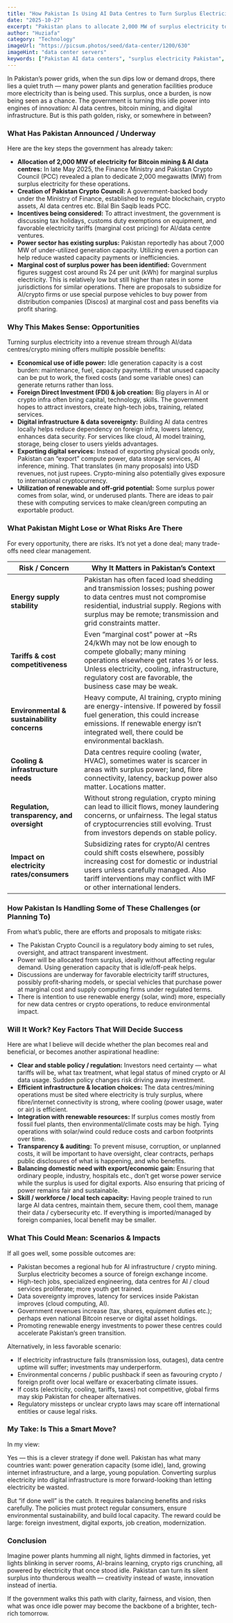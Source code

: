 ```yaml
---
title: "How Pakistan Is Using AI Data Centres to Turn Surplus Electricity Into Opportunity"
date: "2025-10-27"
excerpt: "Pakistan plans to allocate 2,000 MW of surplus electricity to power AI data centres and Bitcoin mining. Explore the opportunities, risks, and potential economic impact of this ambitious initiative."
author: "Huziafa"
category: "Technology"
imageUrl: "https://picsum.photos/seed/data-center/1200/630"
imageHint: "data center servers"
keywords: ["Pakistan AI data centers", "surplus electricity Pakistan", "Bitcoin mining Pakistan", "Pakistan Crypto Council", "digital infrastructure Pakistan", "tech economy Pakistan", "foreign direct investment"]
---
```


In Pakistan’s power grids, when the sun dips low or demand drops, there lies a quiet truth — many power plants and generation facilities produce more electricity than is being used. This surplus, once a burden, is now being seen as a chance. The government is turning this idle power into engines of innovation: AI data centres, bitcoin mining, and digital infrastructure. But is this path golden, risky, or somewhere in between?

### What Has Pakistan Announced / Underway

Here are the key steps the government has already taken:

- **Allocation of 2,000 MW of electricity for Bitcoin mining & AI data centres:** In late May 2025, the Finance Ministry and Pakistan Crypto Council (PCC) revealed a plan to dedicate 2,000 megawatts (MW) from surplus electricity for these operations.
- **Creation of Pakistan Crypto Council:** A government-backed body under the Ministry of Finance, established to regulate blockchain, crypto assets, AI data centres etc. Bilal Bin Saqib leads PCC.
- **Incentives being considered:** To attract investment, the government is discussing tax holidays, customs duty exemptions on equipment, and favorable electricity tariffs (marginal cost pricing) for AI/data centre ventures.
- **Power sector has existing surplus:** Pakistan reportedly has about 7,000 MW of under-utilized generation capacity. Utilizing even a portion can help reduce wasted capacity payments or inefficiencies.
- **Marginal cost of surplus power has been identified:** Government figures suggest cost around Rs 24 per unit (kWh) for marginal surplus electricity. This is relatively low but still higher than rates in some jurisdictions for similar operations. There are proposals to subsidize for AI/crypto firms or use special purpose vehicles to buy power from distribution companies (Discos) at marginal cost and pass benefits via profit sharing.

### Why This Makes Sense: Opportunities

Turning surplus electricity into a revenue stream through AI/data centres/crypto mining offers multiple possible benefits:

- **Economical use of idle power:** Idle generation capacity is a cost burden: maintenance, fuel, capacity payments. If that unused capacity can be put to work, the fixed costs (and some variable ones) can generate returns rather than loss.
- **Foreign Direct Investment (FDI) & job creation:** Big players in AI or crypto infra often bring capital, technology, skills. The government hopes to attract investors, create high-tech jobs, training, related services.
- **Digital infrastructure & data sovereignty:** Building AI data centres locally helps reduce dependency on foreign infra, lowers latency, enhances data security. For services like cloud, AI model training, storage, being closer to users yields advantages.
- **Exporting digital services:** Instead of exporting physical goods only, Pakistan can “export” compute power, data storage services, AI inference, mining. That translates (in many proposals) into USD revenues, not just rupees. Crypto-mining also potentially gives exposure to international cryptocurrency.
- **Utilization of renewable and off-grid potential:** Some surplus power comes from solar, wind, or underused plants. There are ideas to pair these with computing services to make clean/green computing an exportable product.

### What Pakistan Might Lose or What Risks Are There

For every opportunity, there are risks. It’s not yet a done deal; many trade-offs need clear management.

| Risk / Concern                  | Why It Matters in Pakistan’s Context                                                                                                                                                             |
| ------------------------------- | ------------------------------------------------------------------------------------------------------------------------------------------------------------------------------------------------ |
| **Energy supply stability**     | Pakistan has often faced load shedding and transmission losses; pushing power to data centres must not compromise residential, industrial supply. Regions with surplus may be remote; transmission and grid constraints matter. |
| **Tariffs & cost competitiveness** | Even “marginal cost” power at ~Rs 24/kWh may not be low enough to compete globally; many mining operations elsewhere get rates ½ or less. Unless electricity, cooling, infrastructure, regulatory cost are favorable, the business case may be weak. |
| **Environmental & sustainability concerns** | Heavy compute, AI training, crypto mining are energy-intensive. If powered by fossil fuel generation, this could increase emissions. If renewable energy isn’t integrated well, there could be environmental backlash. |
| **Cooling & infrastructure needs** | Data centres require cooling (water, HVAC), sometimes water is scarcer in areas with surplus power; land, fibre connectivity, latency, backup power also matter. Locations matter. |
| **Regulation, transparency, and oversight** | Without strong regulation, crypto mining can lead to illicit flows, money laundering concerns, or unfairness. The legal status of cryptocurrencies still evolving. Trust from investors depends on stable policy. |
| **Impact on electricity rates/consumers** | Subsidizing rates for crypto/AI centres could shift costs elsewhere, possibly increasing cost for domestic or industrial users unless carefully managed. Also tariff interventions may conflict with IMF or other international lenders. |

### How Pakistan Is Handling Some of These Challenges (or Planning To)

From what’s public, there are efforts and proposals to mitigate risks:

- The Pakistan Crypto Council is a regulatory body aiming to set rules, oversight, and attract transparent investment.
- Power will be allocated from surplus, ideally without affecting regular demand. Using generation capacity that is idle/off-peak helps.
- Discussions are underway for favorable electricity tariff structures, possibly profit‐sharing models, or special vehicles that purchase power at marginal cost and supply computing firms under regulated terms.
- There is intention to use renewable energy (solar, wind) more, especially for new data centres or crypto operations, to reduce environmental impact.

### Will It Work? Key Factors That Will Decide Success

Here are what I believe will decide whether the plan becomes real and beneficial, or becomes another aspirational headline:

- **Clear and stable policy / regulation:** Investors need certainty — what tariffs will be, what tax treatment, what legal status of mined crypto or AI data usage. Sudden policy changes risk driving away investment.
- **Efficient infrastructure & location choices:** The data centres/mining operations must be sited where electricity is truly surplus, where fibre/internet connectivity is strong, where cooling (power usage, water or air) is efficient.
- **Integration with renewable resources:** If surplus comes mostly from fossil fuel plants, then environmental/climate costs may be high. Tying operations with solar/wind could reduce costs and carbon footprints over time.
- **Transparency & auditing:** To prevent misuse, corruption, or unplanned costs, it will be important to have oversight, clear contracts, perhaps public disclosures of what is happening, and who benefits.
- **Balancing domestic need with export/economic gain:** Ensuring that ordinary people, industry, hospitals etc., don’t get worse power service while the surplus is used for digital exports. Also ensuring that pricing of power remains fair and sustainable.
- **Skill / workforce / local tech capacity:** Having people trained to run large AI data centres, maintain them, secure them, cool them, manage their data / cybersecurity etc. If everything is imported/managed by foreign companies, local benefit may be smaller.

### What This Could Mean: Scenarios & Impacts

If all goes well, some possible outcomes are:

- Pakistan becomes a regional hub for AI infrastructure / crypto mining. Surplus electricity becomes a source of foreign exchange income.
- High-tech jobs, specialized engineering, data centres for AI / cloud services proliferate; more youth get trained.
- Data sovereignty improves, latency for services inside Pakistan improves (cloud computing, AI).
- Government revenues increase (tax, shares, equipment duties etc.); perhaps even national Bitcoin reserve or digital asset holdings.
- Promoting renewable energy investments to power these centres could accelerate Pakistan’s green transition.

Alternatively, in less favorable scenario:

- If electricity infrastructure fails (transmission loss, outages), data centre uptime will suffer; investments may underperform.
- Environmental concerns / public pushback if seen as favouring crypto / foreign profit over local welfare or exacerbating climate issues.
- If costs (electricity, cooling, tariffs, taxes) not competitive, global firms may skip Pakistan for cheaper alternatives.
- Regulatory missteps or unclear crypto laws may scare off international entities or cause legal risks.

### My Take: Is This a Smart Move?

In my view:

Yes — this is a clever strategy if done well. Pakistan has what many countries want: power generation capacity (some idle), land, growing internet infrastructure, and a large, young population. Converting surplus electricity into digital infrastructure is more forward-looking than letting electricity be wasted.

But “if done well” is the catch. It requires balancing benefits and risks carefully. The policies must protect regular consumers, ensure environmental sustainability, and build local capacity. The reward could be large: foreign investment, digital exports, job creation, modernization.

### Conclusion

Imagine power plants humming all night, lights dimmed in factories, yet lights blinking in server rooms, AI-brains learning, crypto rigs crunching, all powered by electricity that once stood idle. Pakistan can turn its silent surplus into thunderous wealth — creativity instead of waste, innovation instead of inertia.

If the government walks this path with clarity, fairness, and vision, then what was once idle power may become the backbone of a brighter, tech-rich tomorrow.
